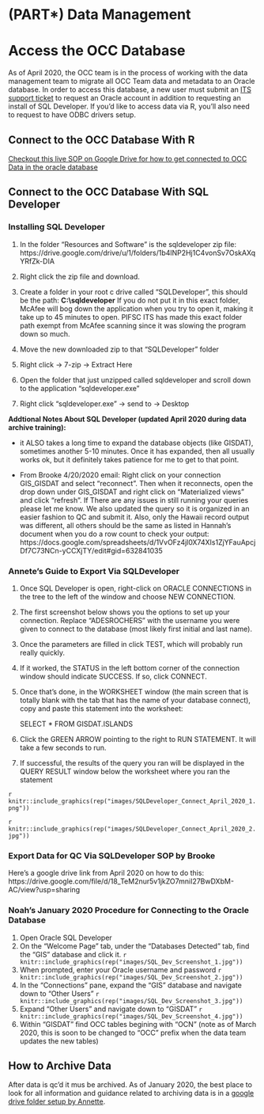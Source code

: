 # (PART\*) Data Management {-}

# Access the OCC Database

As of April 2020, the OCC team is in the process of working with the data management team to migrate all OCC Team data and metadata to an Oracle database. In order to access this database, a new user must submit an [ITS support ticket](https://www.st.nmfs.noaa.gov/jira/login.jsp?permissionViolation=true&os_destination=%2Fbrowse%2FPICITS-181121%3Ffilter%3D-2&page_caps=&user_role=) to request an Oracle account in addition to requesting an install of SQL Developer. If you'd like to access data via R, you'll also need to request to have ODBC drivers setup. 

## Connect to the OCC Database With R

[Checkout this live SOP on Google Drive for how to get connected to OCC Data in the oracle database](https://docs.google.com/document/d/19hVuyRj78kB3NHR4xF-mWZeOZCwYMDNSLSwQc08Af7s/edit#)

## Connect to the OCC Database With SQL Developer

### Installing SQL Developer

1. In the folder “Resources and Software” is the sqldeveloper zip file: https://drive.google.com/drive/u/1/folders/1b4lNP2Hj1C4vonSv7OskAXqYRfZk-DIA

2. Right click the zip file and download.

3. Create a folder in your root c drive called “SQLDeveloper”, this should be the path: **C:\\sqldeveloper** If you do not put it in this exact folder, McAfee will bog down the application when you try to open it, making it take up to 45 minutes to open. PIFSC ITS has made this exact folder path exempt from McAfee scanning since it was slowing the program down so much.

4. Move the new downloaded zip to that “SQLDeveloper” folder

5. Right click -> 7-zip -> Extract Here

6. Open the folder that just unzipped called sqldeveloper and scroll down to the application “sqldeveloper.exe”

7. Right click “sqldeveloper.exe” -> send to -> Desktop

**Addtional Notes About SQL Developer (updated April 2020 during data archive training):**

* it ALSO takes a long time to expand the database objects (like GISDAT), sometimes another 5-10 minutes. Once it has expanded, then all usually works ok, but it definitely takes patience for me to get to that point. 

* From Brooke 4/20/2020 email: Right click on your connection GIS_GISDAT and select "reconnect". Then when it reconnects, open the drop down under GIS_GISDAT and right click on "Materialized views" and click "refresh".
If There are any issues in still running your queries please let me know. We also updated the query so it is organized in an easier fashion to QC and submit it. 
Also, only the Hawaii record output was different, all others should be the same as listed in Hannah's document when you do a row count to check your output:
https://docs.google.com/spreadsheets/d/1VvOFz4jl0X74XIs1ZjYFauApcjDf7C73NCn-yCCXjTY/edit#gid=632841035 

### Annete's Guide to Export Via SQLDeveloper

1. Once SQL Developer is open, right-click on ORACLE CONNECTIONS in the tree to the left of the window and choose NEW CONNECTION.
2. The first screenshot below shows you the options to set up your connection. Replace "ADESROCHERS" with the username you were given to connect to the database (most likely first initial and last name). 
3. Once the parameters are filled in click TEST, which will probably run really quickly.
4. If it worked, the STATUS in the left bottom corner of the connection window should indicate SUCCESS. If so, click CONNECT. 
5. Once that's done, in the WORKSHEET window (the main screen that is totally blank with the tab that has the name of your database connect), copy and paste this statement into the worksheet:  

   SELECT * FROM GISDAT.ISLANDS
   
7. Click the GREEN ARROW pointing to the right to RUN STATEMENT. It will take a few seconds to run. 
8. If successful, the results of the query you ran will be displayed in the QUERY RESULT window below the worksheet where you ran the statement

`r knitr::include_graphics(rep("images/SQLDeveloper_Connect_April_2020_1.png"))`

`r knitr::include_graphics(rep("images/SQLDeveloper_Connect_April_2020_2.jpg"))`

### Export Data for QC Via SQLDeveloper SOP by Brooke

Here's a google drive link from April 2020 on how to do this:
https://drive.google.com/file/d/18_TeM2nur5v1jkZO7mniI27BwDXbM-AC/view?usp=sharing

### Noah's January 2020 Procedure for Connecting to the Oracle Database

1. Open Oracle SQL Developer
2. On the "Welcome Page" tab, under the "Databases Detected" tab, find the "GIS" database and click it.
`r knitr::include_graphics(rep("images/SQL_Dev_Screenshot_1.jpg"))`
3. When prompted, enter your Oracle username and password
`r knitr::include_graphics(rep("images/SQL_Dev_Screenshot_2.jpg"))`
4. In the "Connections" pane, expand the "GIS" database and navigate down to "Other Users"
`r knitr::include_graphics(rep("images/SQL_Dev_Screenshot_3.jpg"))`
5. Expand "Other Users" and navigate down to "GISDAT"
`r knitr::include_graphics(rep("images/SQL_Dev_Screenshot_4.jpg"))`
6. Within "GISDAT" find OCC tables begining with "OCN" (note as of March 2020, this is soon to be changed to "OCC" prefix when the data team updates the new tables)

## How to Archive Data

After data is qc'd it mus be archived. As of January 2020, the best place to look for all information and guidance related to archiving data is in a [google drive folder setup by Annette](https://drive.google.com/drive/folders/1Oq76hN6eOhhJOevwZiO0nX4Gtf0tiJrp).




